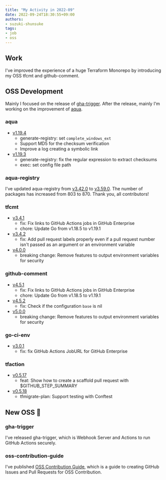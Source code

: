 ```yaml
---
title: "My Activity in 2022-09"
date: 2022-09-24T18:30:55+09:00
authors:
- suzuki-shunsuke
tags:
- job
- oss
---
```



## Work

I've improved the experience of a huge Terraform Monorepo by introducing my OSS tfcmt and github-comment.

## OSS Development

Mainly I focused on the release of [gha-trigger](https://gha-trigger.github.io/).
After the release, mainly I'm working on the improvement of [aqua](https://aquaproj.github.io/).

### aqua

- [v1.19.4](https://github.com/aquaproj/aqua/releases/tag/v1.19.4)
  - generate-registry: set `complete_windows_ext`
  - Support MD5 for the checksum verification
  - Improve a log creating a symbolic link
- [v1.19.3](https://github.com/aquaproj/aqua/releases/tag/v1.19.3)
  - generate-registry: fix the regular expression to extract checksums
  - exec: set config file path

### aqua-registry

I've updated aqua-registry from [v3.42.0](https://github.com/aquaproj/aqua-registry/releases/tag/v3.42.0) to [v3.59.0](https://github.com/aquaproj/aqua-registry/releases/tag/v3.64.0).
The number of packages has increased from 803 to 870.
Thank you, all contributors!

### tfcmt

- [v3.4.1](https://github.com/suzuki-shunsuke/tfcmt/releases/tag/v3.4.1)
  - fix: Fix links to GitHub Actions jobs in GitHub Enterprise
  - chore: Update Go from v1.18.5 to v1.19.1
- [v3.4.2](https://github.com/suzuki-shunsuke/tfcmt/releases/tag/v3.4.2)
  - fix: Add pull request labels properly even if a pull request number isn't passed as an argument or an environment variable
- [v4.0.0](https://github.com/suzuki-shunsuke/tfcmt/releases/tag/v4.0.0)
  - breaking change: Remove features to output environment variables for security

### github-comment

- [v4.5.1](https://github.com/suzuki-shunsuke/github-comment/releases/tag/v4.5.1)
  - fix: Fix links to GitHub Actions jobs in GitHub Enterprise
  - chore: Update Go from v1.18.5 to v1.19.1
- [v4.5.2](https://github.com/suzuki-shunsuke/github-comment/releases/tag/v4.5.2)
  - fix: Check if the configuration `base` is nil
- [v5.0.0](https://github.com/suzuki-shunsuke/github-comment/releases/tag/v5.0.0)
  - breaking change: Remove features to output environment variables for security

### go-ci-env

- [v3.0.1](https://github.com/suzuki-shunsuke/go-ci-env/releases/tag/v3.0.1)
  - fix: fix GitHub Actions JobURL for GitHub Enterprise

### tfaction

- [v0.5.17](https://github.com/suzuki-shunsuke/tfaction/releases/tag/v0.5.17)
  - feat: Show how to create a scaffold pull request with $GITHUB_STEP_SUMMARY
- [v0.5.18](https://github.com/suzuki-shunsuke/tfaction/releases/tag/v0.5.18)
  - tfmigrate-plan: Support testing with Conftest

## New OSS :rocket:

### gha-trigger

I've released gha-trigger, which is Webhook Server and Actions to run GitHub Actions securely.

<LinkCard url="https://gha-trigger.github.io" />

<LinkCard url="https://dev.to/suzukishunsuke/gha-trigger-webhook-server-and-actions-for-secure-github-actions-538a" />

<LinkCard url="https://zenn.dev/shunsuke_suzuki/articles/gha-trigger-action" />

### oss-contribution-guide

I've published [OSS Contribution Guide](https://github.com/suzuki-shunsuke/oss-contribution-guide), which is a guide to creating GitHub Issues and Pull Requests for OSS Contribution.

